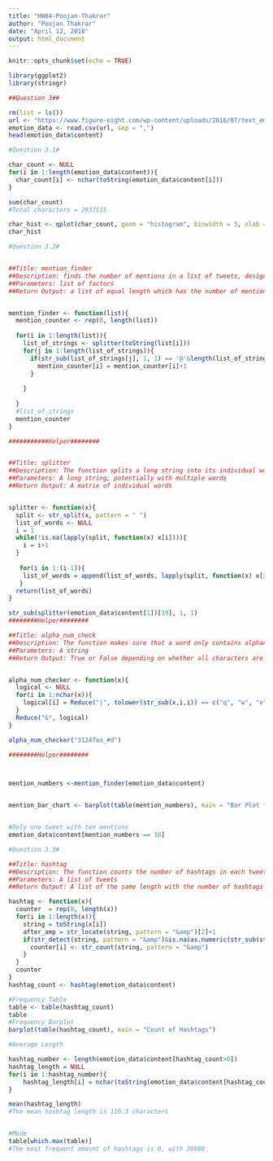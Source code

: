 ---
title: "HW04-Poojan-Thakrar"
author: "Poojan Thakrar"
date: "April 12, 2018"
output: html_document
---

```{r setup, include=FALSE}
knitr::opts_chunk$set(echo = TRUE)
```

```{r}
library(ggplot2)
library(stringr)
```


```{r}
##Question 3##

rm(list = ls())
url <- "https://www.figure-eight.com/wp-content/uploads/2016/07/text_emotion.csv"
emotion_data <- read.csv(url, sep = ",")
head(emotion_data$content)
```
```{r}
#Question 3.1#

char_count <- NULL
for(i in 1:length(emotion_data$content)){
  char_count[i] <- nchar(toString(emotion_data$content[i]))
}

sum(char_count)
#Total characters = 2937515

char_hist <- qplot(char_count, geom = "histogram", binwidth = 5, xlab = "Characters per Tweet", ylab = "Count", main = "Histogram of Characters per Tweet")
char_hist
```

```{r}
#Question 3.2#


##Title: mention_finder
##Description: finds the number of mentions in a list of tweets, designated by @. It uses two helper functinos
##Parameters: list of factors
##Return Output: a list of equal length which has the number of mentions


mention_finder <- function(list){
  mention_counter <- rep(0, length(list))
  
  for(i in 1:length(list)){
    list_of_strings <- splitter(toString(list[i]))
    for(j in 1:length(list_of_strings)){
      if(str_sub(list_of_strings[j], 1, 1) == '@'&length(list_of_strings[j])<16&alpha_num_checker(str_sub(list_of_strings[j], 2))){
        mention_counter[i] = mention_counter[i]+1
      }
      
    }
    
  }
  #list_of_strings
  mention_counter
}

###########Helper########


##Title: splitter
##Description: The function splits a long string into its individual words
##Parameters: A long string, potentially with multiple words
##Return Output: A matrix of individual words


splitter <- function(x){
  split <- str_split(x, pattern = " ")
  list_of_words <- NULL
  i = 1
  while(!is.na(lapply(split, function(x) x[i]))){
    i = i+1
  }
  
   for(i in 1:(i-1)){
    list_of_words = append(list_of_words, lapply(split, function(x) x[i]))
   }
  return(list_of_words)
}

str_sub(splitter(emotion_data$content[1])[19], 1, 1)
########Helper########

##Title: alpha_num_check
##Description: The function makes sure that a word only contains alphanumerics or an underscore
##Parameters: A string
##Return Output: True or False depending on whether all characters are alphanumerics


alpha_num_checker <- function(x){
  logical <- NULL
  for(i in 1:nchar(x)){
    logical[i] = Reduce("|", tolower(str_sub(x,i,i)) == c("q", "w", "e", "r", "t", "y", "u", "i", "o", "p", "a", "s", "d", "f", "g", "h", "j", "k", "l", "z", "x", "c", "v", "b", "n", "m", "_", "1", "2", "3", "4", "5", "6", "7", "8", "9", "0"))
  }
  Reduce("&", logical)
}

alpha_num_checker("3124fas_#d")

########Helper########



mention_numbers <-mention_finder(emotion_data$content)


mention_bar_chart <- barplot(table(mention_numbers), main = "Bar Plot for Number of Mentions", xlab = "Number of Mentions", ylab = "Frequency")


#Only one tweet with ten mentions
emotion_data$content[mention_numbers == 10]

```

```{r}
#Question 3.3#

##Title: hashtag
##Description: The function counts the number of hashtags in each tweet in a list
##Parameters: A list of tweets
##Return Output: A list of the same length with the number of hashtags per tweet

hashtag <- function(x){
  counter  = rep(0, length(x))
  for(i in 1:length(x)){
    string = toString(x[i])
    after_amp = str_locate(string, pattern = "&amp")[2]+1
    if(str_detect(string, pattern = "&amp")&is.na(as.numeric(str_sub(string, after_amp, after_amp)))){
      counter[i] <- str_count(string, pattern = "&amp")
    }
  }
  counter
}
hashtag_count <- hashtag(emotion_data$content)

#Frequency Table
table <- table(hashtag_count)
table
#Frequency Barplot
barplot(table(hashtag_count), main = "Count of Hashtags")

#Average Length

hashtag_number <- length(emotion_data$content[hashtag_count>0])
hashtag_length = NULL
for(i in 1:hashtag_number){
    hashtag_length[i] = nchar(toString(emotion_data$content[hashtag_count>0][i]))
}

mean(hashtag_length)
#The mean hashtag length is 110.3 characters


#Mode
table[which.max(table)]
#The most frequent amount of hashtags is 0, with 38988
```






































